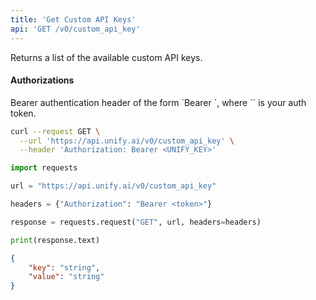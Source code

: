```yaml
---
title: 'Get Custom API Keys'
api: 'GET /v0/custom_api_key'
---
```

Returns a list of the available custom API keys.

#### Authorizations

<ParamField header="Authorization" type="string" required="true">
  Bearer authentication header of the form `Bearer <token>`, where `<token>` is your auth token.
</ParamField>

<RequestExample>

```bash cURL
curl --request GET \
  --url 'https://api.unify.ai/v0/custom_api_key' \
  --header 'Authorization: Bearer <UNIFY_KEY>'
```

```python Python
import requests

url = "https://api.unify.ai/v0/custom_api_key"

headers = {"Authorization": "Bearer <token>"}

response = requests.request("GET", url, headers=headers)

print(response.text)
```

</RequestExample>
<ResponseExample>

```json 200
{
    "key": "string",
    "value": "string"
}
```

</ResponseExample>

